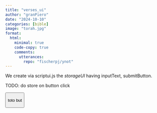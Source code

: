 ```yaml
---
title: "verses_ui"
author: "granPiero"
date: "2024-10-10"
categories: [bible]
image: "torah.jpg"
format: 
  html:
    minimal: true
    code-copy: true
    comments:
      utterances: 
        repo: "fischerpj/ynot"
---
```


We create via scriptui.js the *storageUI* having inputText, submitButton.

TODO: do store on button click

<button id="myButton">

toto but

</button>

<script src="click.js"></script>
